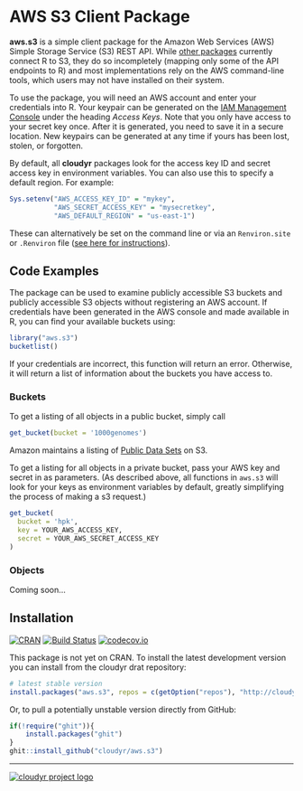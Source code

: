 # AWS S3 Client Package #

**aws.s3** is a simple client package for the Amazon Web Services (AWS) Simple Storage Service (S3) REST API. While [other packages](https://github.com/ropensci/webservices#amazon) currently connect R to S3, they do so incompletely (mapping only some of the API endpoints to R) and most implementations rely on the AWS command-line tools, which users may not have installed on their system.

To use the package, you will need an AWS account and enter your credentials into R. Your keypair can be generated on the [IAM Management Console](https://console.aws.amazon.com/iam/home?#security_credential) under the heading *Access Keys*. Note that you only have access to your secret key once. After it is generated, you need to save it in a secure location. New keypairs can be generated at any time if yours has been lost, stolen, or forgotten. 

By default, all **cloudyr** packages look for the access key ID and secret access key in environment variables. You can also use this to specify a default region. For example:

```R
Sys.setenv("AWS_ACCESS_KEY_ID" = "mykey",
           "AWS_SECRET_ACCESS_KEY" = "mysecretkey",
           "AWS_DEFAULT_REGION" = "us-east-1")
```

These can alternatively be set on the command line or via an `Renviron.site` or `.Renviron` file ([see here for instructions](http://cran.r-project.org/web/packages/httr/vignettes/api-packages.html)).


## Code Examples ##

The package can be used to examine publicly accessible S3 buckets and publicly accessible S3 objects without registering an AWS account. If credentials have been generated in the AWS console and made available in R, you can find your available buckets using:

```R
library("aws.s3")
bucketlist()
```

If your credentials are incorrect, this function will return an error. Otherwise, it will return a list of information about the buckets you have access to.

### Buckets ###

To get a listing of all objects in a public bucket, simply call

```R
get_bucket(bucket = '1000genomes')
```

Amazon maintains a listing of [Public Data Sets](https://aws.amazon.com/datasets) on S3.

To get a listing for all objects in a private bucket, pass your AWS key and secret in as parameters.  (As described above, all functions in `aws.s3` will look for your keys as environment variables by default, greatly simplifying the process of making a s3 request.)

```R
get_bucket(
  bucket = 'hpk',
  key = YOUR_AWS_ACCESS_KEY,
  secret = YOUR_AWS_SECRET_ACCESS_KEY
)
```

### Objects ###

Coming soon...


## Installation ##

[![CRAN](http://www.r-pkg.org/badges/version/aws.s3)](http://cran.r-project.org/package=aws.s3)
[![Build Status](https://travis-ci.org/cloudyr/aws.s3.png?branch=master)](https://travis-ci.org/cloudyr/aws.s3)
[![codecov.io](http://codecov.io/github/cloudyr/aws.s3/coverage.svg?branch=master)](http://codecov.io/github/cloudyr/aws.s3?branch=master)

This package is not yet on CRAN. To install the latest development version you can install from the cloudyr drat repository:

```R
# latest stable version
install.packages("aws.s3", repos = c(getOption("repos"), "http://cloudyr.github.io/drat"))
```

Or, to pull a potentially unstable version directly from GitHub:

```R
if(!require("ghit")){
    install.packages("ghit")
}
ghit::install_github("cloudyr/aws.s3")
```


---
[![cloudyr project logo](http://i.imgur.com/JHS98Y7.png)](https://github.com/cloudyr)
